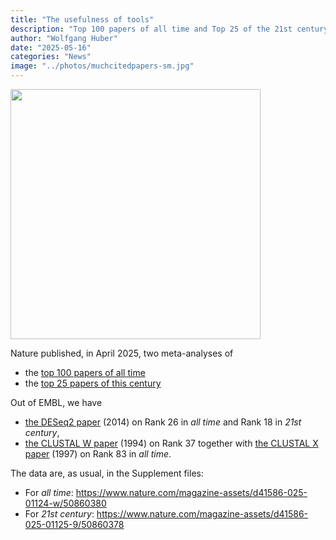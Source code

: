 ```yaml
---
title: "The usefulness of tools"
description: "Top 100 papers of all time and Top 25 of the 21st century"
author: "Wolfgang Huber"
date: "2025-05-16"
categories: "News"
image: "../photos/muchcitedpapers-sm.jpg"
---
```


![](../photos/muchcitedpapers.jpg){width="400px"}

Nature published, in April 2025, two meta-analyses of

 - the [top 100 papers of all time](https://doi.org/10.1038/d41586-025-01124-w)
 - the [top 25 papers of this century](https://doi.org/10.1038/d41586-025-01125-9)

Out of EMBL, we have 

 - [the DESeq2 paper](https://doi.org/10.1186/s13059-014-0550-8) (2014) on Rank 26 in *all time* and Rank 18 in *21st century*,
 - [the CLUSTAL W paper](https://doi.org/10.1093/nar/22.22.4673) (1994) on Rank 37 together with [the CLUSTAL X paper](https://doi.org/10.1093/nar/25.24.4876) (1997) on Rank 83 in *all time*.
 
The data are, as usual, in the Supplement files: 

 - For *all time*: <https://www.nature.com/magazine-assets/d41586-025-01124-w/50860380> 
 - For *21st century*: <https://www.nature.com/magazine-assets/d41586-025-01125-9/50860378>

